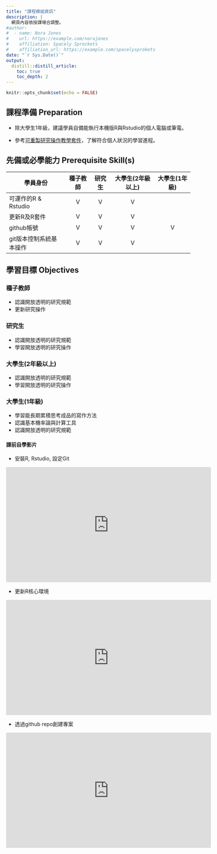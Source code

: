 ```yaml
---
title: "課程模組資訊"
description: |
  網頁內容依授課場合調整。
#author:
#  - name: Nora Jones 
#    url: https://example.com/norajones
#    affiliation: Spacely Sprockets
#    affiliation_url: https://example.com/spacelysprokets
date: "`r Sys.Date()`"
output: 
  distill::distill_article:
    toc: true
    toc_depth: 2
---
```


```r
knitr::opts_chunk$set(echo = FALSE)
```


## 課程準備 Preparation

- 除大學生1年級，建議學員自備能執行本機版R與Rstudio的個人電腦或筆電。

- 參考[可重製研究操作教學套件](/seed_courses/)，了解符合個人狀況的學習進程。


## 先備或必學能力 Prerequisite Skill(s)


|學員身份|種子教師|研究生|大學生(2年級以上)|大學生(1年級)
|---|:---:|:---:|:---:|:---:|
|可運作的R & Rstudio| V | V | V | |
|更新R及R套件 | V | V | V | |
|github帳號 | V | V | V | V |
|git版本控制系統基本操作| V | V | V | |


## 學習目標 Objectives

### 種子教師

- 認識開放透明的研究規範
- 更新研究操作

### 研究生

- 認識開放透明的研究規範
- 學習開放透明的研究操作

### 大學生(2年級以上)

- 認識開放透明的研究規範
- 學習開放透明的研究操作

### 大學生(1年級)

- 學習能長期累積思考成品的寫作方法
- 認識基本機率論與計算工具
- 認識開放透明的研究規範


#### 課前自學影片

- 安裝R, Rstudio, 設定Git

<iframe width="560" height="315" src="https://www.youtube.com/embed/TRQbovHGLQk" title="YouTube video player" frameborder="0" allow="accelerometer; autoplay; clipboard-write; encrypted-media; gyroscope; picture-in-picture" allowfullscreen></iframe>


- 更新R核心環境

<iframe width="560" height="315" src="https://www.youtube.com/embed/u05IqPDQIOo" title="YouTube video player" frameborder="0" allow="accelerometer; autoplay; clipboard-write; encrypted-media; gyroscope; picture-in-picture" allowfullscreen></iframe>

- 透過github repo創建專案

<iframe width="560" height="315" src="https://www.youtube.com/embed/yeLSkxtc-kI" title="YouTube video player" frameborder="0" allow="accelerometer; autoplay; clipboard-write; encrypted-media; gyroscope; picture-in-picture" allowfullscreen></iframe>



<!---

## 學習課程 Programs


### 種子教師

- 

### 研究生

- 

### 大學生(2年級以上)

-


### 大學生(1年級)

--->
